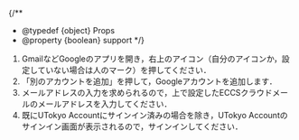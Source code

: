 
{/**
  * @typedef {object} Props
  * @property {boolean} support
  */}

1. GmailなどGoogleのアプリを開き，右上のアイコン（自分のアイコンか，設定していない場合は人のマーク）を押してください．
2. 「別のアカウントを追加」を押して，Googleアカウントを追加します．
3. メールアドレスの入力を求められるので，上で設定したECCSクラウドメールのメールアドレスを入力してください．
4. 既にUTokyo Accountにサインイン済みの場合を除き，UTokyo Accountのサインイン画面が表示されるので，サインインしてください．

<Support lang="ja" show={props.support} />
